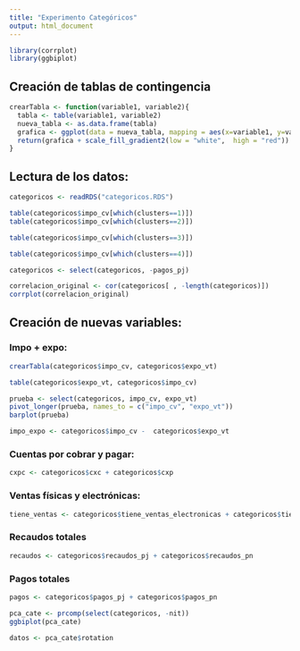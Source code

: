 ```yaml
---
title: "Experimento Categóricos"
output: html_document
---
```


```r
library(corrplot)
library(ggbiplot)
```
## Creación de tablas de contingencia
```r
crearTabla <- function(variable1, variable2){
  tabla <- table(variable1, variable2)
  nueva_tabla <- as.data.frame(tabla)
  grafica <- ggplot(data = nueva_tabla, mapping = aes(x=variable1, y=variable2, fill=Freq)) + geom_tile()
  return(grafica + scale_fill_gradient2(low = "white",  high = "red"))
}
```

## Lectura de los datos:

```r
categoricos <- readRDS("categoricos.RDS")
```


```r
table(categoricos$impo_cv[which(clusters==1)])
table(categoricos$impo_cv[which(clusters==2)])

table(categoricos$impo_cv[which(clusters==3)])

table(categoricos$impo_cv[which(clusters==4)])

```

```r
categoricos <- select(categoricos, -pagos_pj)
```


```r
correlacion_original <- cor(categoricos[ , -length(categoricos)]) 
corrplot(correlacion_original)
```

## Creación de nuevas variables:

### Impo + expo:


```r
crearTabla(categoricos$impo_cv, categoricos$expo_vt)
```
```r
table(categoricos$expo_vt, categoricos$impo_cv)

```

```r
prueba <- select(categoricos, impo_cv, expo_vt)
pivot_longer(prueba, names_to = c("impo_cv", "expo_vt"))
barplot(prueba)

```


```r
impo_expo <- categoricos$impo_cv -  categoricos$expo_vt
```

### Cuentas por cobrar y pagar:

```r
cxpc <- categoricos$cxc + categoricos$cxp 
```

### Ventas físicas y electrónicas:

```r
tiene_ventas <- categoricos$tiene_ventas_electronicas + categoricos$tiene_ventas_fisicas
```

### Recaudos totales

```r
recaudos <- categoricos$recaudos_pj + categoricos$recaudos_pn
```

### Pagos totales
```r
pagos <- categoricos$pagos_pj + categoricos$pagos_pn
```


```r
pca_cate <- prcomp(select(categoricos, -nit))
ggbiplot(pca_cate)
```


```r
datos <- pca_cate$rotation

```


